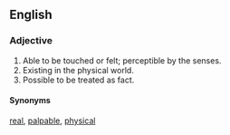 == English ==

===Adjective===
#Able to be touched or felt; perceptible by the senses.
#Existing in the physical world.
#Possible to be treated as fact.


====Synonyms====
[[real]], [[palpable]], [[physical]]